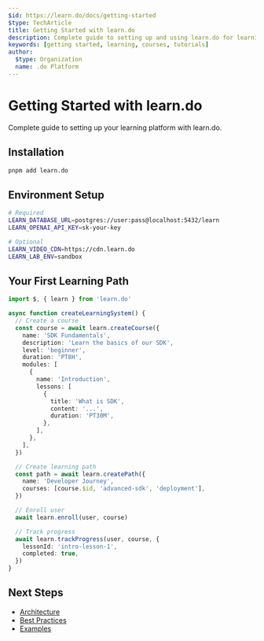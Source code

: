 ```yaml
---
$id: https://learn.do/docs/getting-started
$type: TechArticle
title: Getting Started with learn.do
description: Complete guide to setting up and using learn.do for learning and education
keywords: [getting started, learning, courses, tutorials]
author:
  $type: Organization
  name: .do Platform
---
```


# Getting Started with learn.do

Complete guide to setting up your learning platform with learn.do.

## Installation

```bash
pnpm add learn.do
```

## Environment Setup

```bash
# Required
LEARN_DATABASE_URL=postgres://user:pass@localhost:5432/learn
LEARN_OPENAI_API_KEY=sk-your-key

# Optional
LEARN_VIDEO_CDN=https://cdn.learn.do
LEARN_LAB_ENV=sandbox
```

## Your First Learning Path

```typescript
import $, { learn } from 'learn.do'

async function createLearningSystem() {
  // Create a course
  const course = await learn.createCourse({
    name: 'SDK Fundamentals',
    description: 'Learn the basics of our SDK',
    level: 'beginner',
    duration: 'PT8H',
    modules: [
      {
        name: 'Introduction',
        lessons: [
          {
            title: 'What is SDK',
            content: '...',
            duration: 'PT30M',
          },
        ],
      },
    ],
  })

  // Create learning path
  const path = await learn.createPath({
    name: 'Developer Journey',
    courses: [course.$id, 'advanced-sdk', 'deployment'],
  })

  // Enroll user
  await learn.enroll(user, course)

  // Track progress
  await learn.trackProgress(user, course, {
    lessonId: 'intro-lesson-1',
    completed: true,
  })
}
```

## Next Steps

- [Architecture](./architecture)
- [Best Practices](./best-practices)
- [Examples](../examples/)
